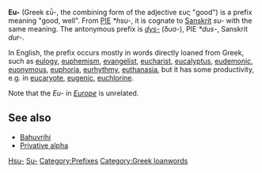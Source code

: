 '''Eu-''' (Greek εὖ-, the combining form of the adjective ευς "good") is a prefix meaning "good, well". From [[PIE]] ''*hsu-'', it is cognate to [[Sanskrit]] ''su-'' with the same meaning. The antonymous prefix is ''[[dys-]]'' (δυσ-),  PIE ''*dus-'', Sanskrit ''dur-''.

In English, the prefix occurs mostly in words directly loaned from Greek, such as [[eulogy]], [[euphemism]], [[evangelist]], [[eucharist]], [[eucalyptus]], [[eudemonic]], [[euonymous]], [[euphoria]], [[eurhythmy]], [[euthanasia]], but it has some productivity, e.g. in [[eucaryote]], [[eugenic]], [[euchlorine]].

Note that the ''Eu-'' in ''[[Europe]]'' is unrelated.

==See also==
*[[Bahuvrihi]]
*[[Privative alpha]]

{{wiktionary|eu-}}
{{wiktionary|εὖ}}

[[Category:Proto-Indo-European language|Hsu-]]
[[Category:Sanskrit|Su-]]
[[Category:Prefixes]]
[[Category:Greek loanwords]]